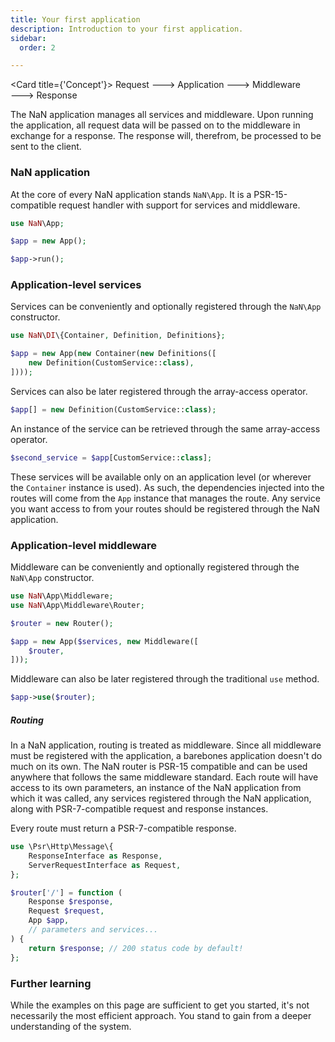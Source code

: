 ```yaml
---
title: Your first application
description: Introduction to your first application.
sidebar:
  order: 2

---
```



<Card title={'Concept'}>
	Request &#129106; Application &#129106; Middleware &#129106; Response
</Card>

The NaN application manages all services and middleware.
Upon running the application, all request data will be passed on to the middleware in exchange for a response.
The response will, therefrom, be processed to  be sent to the client.

### NaN application

At the core of every NaN application stands `NaN\App`.
It is a PSR-15-compatible request handler with support for services and middleware.

```php title="index.php"
use NaN\App;

$app = new App();

$app->run();
```

### Application-level services

Services can be conveniently and optionally registered through the `NaN\App` constructor.

```php
use NaN\DI\{Container, Definition, Definitions};

$app = new App(new Container(new Definitions([
	new Definition(CustomService::class),
])));
```

Services can also be later registered through the array-access operator.

```php
$app[] = new Definition(CustomService::class);
```

An instance of the service can be retrieved through the same array-access operator.

```php
$second_service = $app[CustomService::class];
```

These services will be available only on an application level (or wherever the `Container` instance is used).
As such, the dependencies injected into the routes will come from the `App` instance that manages the route.
Any service you want access to from your routes should be registered through the NaN application.

### Application-level middleware

Middleware can be conveniently and optionally registered through the `NaN\App` constructor.

```php
use NaN\App\Middleware;
use NaN\App\Middleware\Router;

$router = new Router();

$app = new App($services, new Middleware([
	$router,
]));
```

Middleware can also be later registered through the traditional `use` method.

```php
$app->use($router);
```

##### Routing

In a NaN application, routing is treated as middleware.
Since all middleware must be registered with the application, a barebones application doesn't do much on its own.
The NaN router is PSR-15 compatible and can be used anywhere that follows the same middleware standard.
Each route will have access to its own parameters,
	an instance of the NaN application from which it was called,
	any services registered through the NaN application,
	along with PSR-7-compatible request and response instances.

Every route must return a PSR-7-compatible response.

```php
use \Psr\Http\Message\{
	ResponseInterface as Response,
	ServerRequestInterface as Request,
};

$router['/'] = function (
	Response $response,
	Request $request,
	App $app,
	// parameters and services...
) {
	return $response; // 200 status code by default!
};
```

### Further learning

While the examples on this page are sufficient to get you started, it's not necessarily the most efficient approach.
You stand to gain from a deeper understanding of the system.